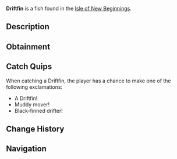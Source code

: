 {{FishInfobox
|image          = Driftfin.png
|rarity         = Rare
|sea            = Second Sea
|location       = [[Isle of New Beginnings]]
|sublocation    = 
|sources        = Fishing Rod
|radar_location = 
|prog_speed     = -2
|xp             = 231
|weather        = Rain
|time           = Night
|season         = Autumn
|bait           = Insect
|base_weight    = 66
|base_value     = 485
|weight_range   = 42
|base_chance    = 45
|base_resil     = 38
}}
'''Driftfin''' is a {{Rarity|Rare}} fish found in the [[Isle of New Beginnings]].

== Description ==
{{Description|A dirt-colored fish with sleek black fins, drifting silently with the current.|Bestiary Entry}}

== Obtainment ==
{{Description|It blends into the muddy depths at dusk.|Bestiary Hint}}
{{Fish Availability|
Isle of New Beginnings
|top_rods      = 
Trident Rod\154910.69\75000.67;
Astralhook Rod\153750.74\399951.97;
Leviathan's Fang Rod\130349.36\74951.62;
Firefly Rod\128484.35\121754.16;
Azure Of Lagoon\125765.72\125765.72;
Resourceful Rod\94411.78\94225.81;
Free Spirit Rod\118397.62\126833.25;
Great Dreamer Rod\113249.67\119916.75;
No-Life Rod\120993.97\102504.85;
Blazebringer Rod\114874.76\114874.76;
Verdant Shear Rod\108086.92\108086.92;
Challenger's Rod\101900.32\85785.5;
Depthseeker Rod\100460.17\90063.29;
Avalanche Rod\97015.56\87200.77;
Volcanic Rod\96227.63\83138.87;
Seraphic Rod\95800.23\66799.72;
Zeus Rod\95775.95\82748.62;
Rod Of The Depths\95359.32\78610.3;
Rod Of The Forgotten Fang\92624.79\63319.66;
Steady Rod\80376.98\73640.9;
Rod Of The Exalted One\80171.38\62905.79;
Ethereal Prism Rod\76878.2\66229.1
|recommended   = Astralhook Rod
}}

== Catch Quips ==
When catching a Driftfin, the player has a chance to make one of the following exclamations:
* A Driftfin!
* Muddy mover!
* Black-finned drifter!

== Change History ==
{{Change History|{{subst:Current Version}}}}

== Navigation ==
{{Fish Navbox|Isle of New Beginnings}}